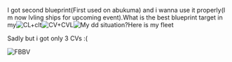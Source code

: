 I got second blueprint(First used on abukuma) and i wanna use it properly(I m now lvling ships for upcoming event).What is the best blueprint target in my[[File:CLs_clt.png|thumb|CL+clt]][[File:CVs_CVL.png|thumb|CV+CVL]][[File:DDss.png|thumb|My dd]] situation?Here is my fleet

Sadly but i got only 3 CVs :(

[[File:My_FBBV.png|thumb|FBBV]]<ac_metadata title="Blueprint question"> </ac_metadata>